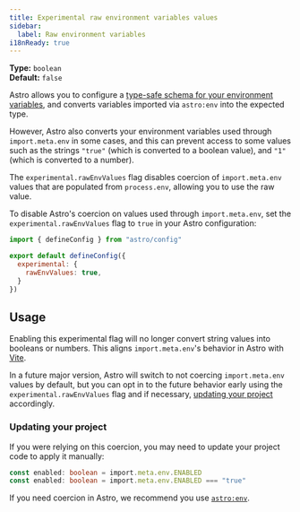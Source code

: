 ```yaml
---
title: Experimental raw environment variables values
sidebar:
  label: Raw environment variables
i18nReady: true
---
```



<p>

**Type:** `boolean`<br />
**Default:** `false`<br />
<Since v="5.12.0" />
</p>

Astro allows you to configure a [type-safe schema for your environment variables](/en/guides/environment-variables/#type-safe-environment-variables), and converts variables imported via `astro:env` into the expected type.

However, Astro also converts your environment variables used through `import.meta.env` in some cases, and this can prevent access to some values such as the strings `"true"` (which is converted to a boolean value), and `"1"` (which is converted to a number).

The `experimental.rawEnvValues` flag disables coercion of `import.meta.env` values that are populated from `process.env`, allowing you to use the raw value.

To disable Astro's coercion on values used through `import.meta.env`, set the `experimental.rawEnvValues` flag to `true` in your Astro configuration:

```js title="astro.config.mjs" ins={4-6}
import { defineConfig } from "astro/config"

export default defineConfig({
  experimental: {
    rawEnvValues: true,
  }
})
```

## Usage

Enabling this experimental flag will no longer convert string values into booleans or numbers. This aligns `import.meta.env`'s behavior in Astro with [Vite](https://vite.dev/guide/env-and-mode.html#env-variables).

In a future major version, Astro will switch to not coercing `import.meta.env` values by default, but you can opt in to the future behavior early using the `experimental.rawEnvValues` flag and if necessary, [updating your project](#updating-your-project) accordingly.

### Updating your project

If you were relying on this coercion, you may need to update your project code to apply it manually:

```ts title="src/components/MyComponent.astro" del={1} ins={1}
const enabled: boolean = import.meta.env.ENABLED
const enabled: boolean = import.meta.env.ENABLED === "true"
```

If you need coercion in Astro, we recommend you use [`astro:env`](/en/guides/environment-variables/).
